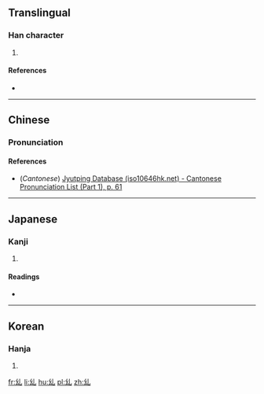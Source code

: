 ==Translingual==

===Han character===
{{Han char|rn=5|rad=乙|as=03|sn=4|four=|canj=VIU|ids=⿰幺乚}}

# {{defn|Han|sort=乙03}}

====References====
* {{Han ref|kx=0084.071|dkj=00176|hdz=10052.060|uh=4E63|ud=20067}}

----

==Chinese==
{{zh-hanzi-box|[[乣]]}}

===Pronunciation===
{{zh-pron
|m=diū
|c=gau2
|mc=
|oc=
|ma=
|cat=
}}

====References====
*(''Cantonese'') [http://www.iso10646hk.net/jp/document/download.jsp Jyutping Database (iso10646hk.net) - Cantonese Pronunciation List (Part 1), p. 61]

----

==Japanese==

===Kanji===
{{ja-kanji|grade=uc|rs=乙03}}

# {{defn|lang=ja|sort=乙03}}

====Readings====
* {{ja-readings|on=[[きゅう]] (kyū)|kun=}}

----

==Korean==

===Hanja===
{{ko-hanja|hangeul=규|rv=gyu|mr=kyu}}

# {{defn|lang=ko|sort=乙03}}

[[fr:乣]]
[[li:乣]]
[[hu:乣]]
[[pl:乣]]
[[zh:乣]]